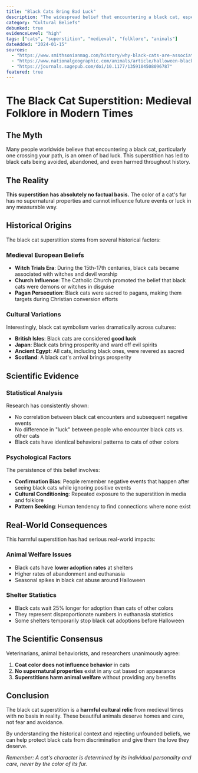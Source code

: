 ```yaml
---
title: "Black Cats Bring Bad Luck"
description: "The widespread belief that encountering a black cat, especially one crossing your path, brings misfortune and bad luck."
category: "Cultural Beliefs"
debunked: true
evidenceLevel: "high"
tags: ["cats", "superstition", "medieval", "folklore", "animals"]
dateAdded: "2024-01-15"
sources: 
  - "https://www.smithsonianmag.com/history/why-black-cats-are-associated-bad-luck-180973075/"
  - "https://www.nationalgeographic.com/animals/article/halloween-black-cats-superstition-history"
  - "https://journals.sagepub.com/doi/10.1177/1359104508096787"
featured: true
---
```


# The Black Cat Superstition: Medieval Folklore in Modern Times

## The Myth

Many people worldwide believe that encountering a black cat, particularly one crossing your path, is an omen of bad luck. This superstition has led to black cats being avoided, abandoned, and even harmed throughout history.

## The Reality

**This superstition has absolutely no factual basis.** The color of a cat's fur has no supernatural properties and cannot influence future events or luck in any measurable way.

## Historical Origins

The black cat superstition stems from several historical factors:

### Medieval European Beliefs
- **Witch Trials Era**: During the 15th-17th centuries, black cats became associated with witches and devil worship
- **Church Influence**: The Catholic Church promoted the belief that black cats were demons or witches in disguise
- **Pagan Persecution**: Black cats were sacred to pagans, making them targets during Christian conversion efforts

### Cultural Variations
Interestingly, black cat symbolism varies dramatically across cultures:
- **British Isles**: Black cats are considered **good luck**
- **Japan**: Black cats bring prosperity and ward off evil spirits  
- **Ancient Egypt**: All cats, including black ones, were revered as sacred
- **Scotland**: A black cat's arrival brings prosperity

## Scientific Evidence

### Statistical Analysis
Research has consistently shown:
- No correlation between black cat encounters and subsequent negative events
- No difference in "luck" between people who encounter black cats vs. other cats
- Black cats have identical behavioral patterns to cats of other colors

### Psychological Factors
The persistence of this belief involves:
- **Confirmation Bias**: People remember negative events that happen after seeing black cats while ignoring positive events
- **Cultural Conditioning**: Repeated exposure to the superstition in media and folklore
- **Pattern Seeking**: Human tendency to find connections where none exist

## Real-World Consequences

This harmful superstition has had serious real-world impacts:

### Animal Welfare Issues
- Black cats have **lower adoption rates** at shelters
- Higher rates of abandonment and euthanasia
- Seasonal spikes in black cat abuse around Halloween

### Shelter Statistics
- Black cats wait 25% longer for adoption than cats of other colors
- They represent disproportionate numbers in euthanasia statistics
- Some shelters temporarily stop black cat adoptions before Halloween

## The Scientific Consensus

Veterinarians, animal behaviorists, and researchers unanimously agree:
1. **Coat color does not influence behavior** in cats
2. **No supernatural properties** exist in any cat based on appearance
3. **Superstitions harm animal welfare** without providing any benefits

## Conclusion

The black cat superstition is a **harmful cultural relic** from medieval times with no basis in reality. These beautiful animals deserve homes and care, not fear and avoidance. 

By understanding the historical context and rejecting unfounded beliefs, we can help protect black cats from discrimination and give them the love they deserve.

*Remember: A cat's character is determined by its individual personality and care, never by the color of its fur.*
